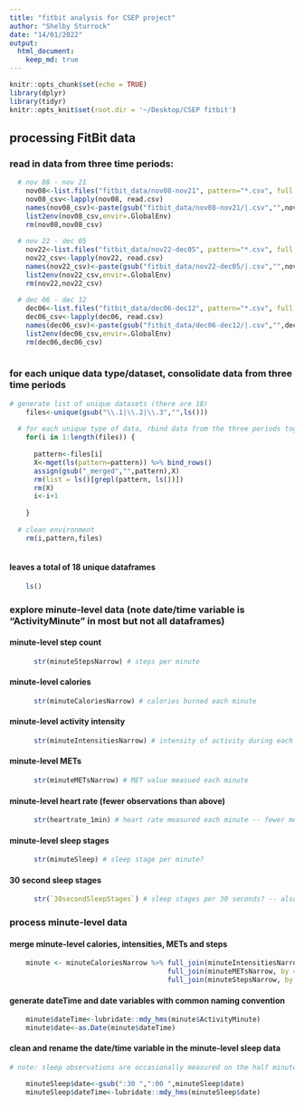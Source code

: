 ```yaml
---
title: "fitbit analysis for CSEP project"
author: "Shelby Sturrock"
date: "14/01/2022"
output: 
  html_document:
    keep_md: true
---
```


```r
knitr::opts_chunk$set(echo = TRUE)
library(dplyr)
library(tidyr)
knitr::opts_knit$set(root.dir = '~/Desktop/CSEP fitbit')
```

## processing FitBit data 

### read in data from three time periods: 

```r

  # nov 08 - nov 21
    nov08<-list.files("fitbit_data/nov08-nov21", pattern="*.csv", full.names=TRUE)
    nov08_csv<-lapply(nov08, read.csv)
    names(nov08_csv)<-paste(gsub("fitbit_data/nov08-nov21/|.csv","",nov08),".1",sep="")
    list2env(nov08_csv,envir=.GlobalEnv)
    rm(nov08,nov08_csv)
    
  # nov 22 - dec 05
    nov22<-list.files("fitbit_data/nov22-dec05", pattern="*.csv", full.names=TRUE)
    nov22_csv<-lapply(nov22, read.csv)
    names(nov22_csv)<-paste(gsub("fitbit_data/nov22-dec05/|.csv","",nov22),".2",sep="")
    list2env(nov22_csv,envir=.GlobalEnv)
    rm(nov22,nov22_csv)
  
  # dec 06 - dec 12
    dec06<-list.files("fitbit_data/dec06-dec12", pattern="*.csv", full.names=TRUE)
    dec06_csv<-lapply(dec06, read.csv)
    names(dec06_csv)<-paste(gsub("fitbit_data/dec06-dec12/|.csv","",dec06),".3",sep="")
    list2env(dec06_csv,envir=.GlobalEnv)
    rm(dec06,dec06_csv)
    
```

### for each unique data type/dataset, consolidate data from three time periods

```r

# generate list of unique datasets (there are 18)
    files<-unique(gsub("\\.1|\\.2|\\.3","",ls()))
    
  # for each unique type of data, rbind data from the three periods together
    for(i in 1:length(files)) {
      
      pattern<-files[i]
      X<-mget(ls(pattern=pattern)) %>% bind_rows()
      assign(gsub("_merged","",pattern),X)
      rm(list = ls()[grepl(pattern, ls())])
      rm(X)
      i<-i+1
      
    }
    
  # clean environment
    rm(i,pattern,files)
    
```

#### leaves a total of 18 unique dataframes

```r
    ls()
```

### explore minute-level data (note date/time variable is "ActivityMinute" in most but not all dataframes)

#### minute-level step count

```r
      str(minuteStepsNarrow) # steps per minute
```

#### minute-level calories

```r
      str(minuteCaloriesNarrow) # calories burned each minute
```

#### minute-level activity intensity

```r
      str(minuteIntensitiesNarrow) # intensity of activity during each minute -- 0, 1, 2 and 3
```

#### minute-level METs

```r
      str(minuteMETsNarrow) # MET value measued each minute
```

#### minute-level heart rate (fewer observations than above)

```r
      str(heartrate_1min) # heart rate measured each minute -- fewer measurements than above
```

#### minute-level sleep stages 

```r
      str(minuteSleep) # sleep stage per minute?
```

#### 30 second sleep stages

```r
      str(`30secondSleepStages`) # sleep stages per 30 seconds? -- also fewer sleep observations
```


### process minute-level data

#### merge minute-level calories, intensities, METs and steps

```r
    minute <- minuteCaloriesNarrow %>% full_join(minuteIntensitiesNarrow, by = c("ActivityMinute","Id")) %>%
                                       full_join(minuteMETsNarrow, by = c("ActivityMinute","Id")) %>%
                                       full_join(minuteStepsNarrow, by = c("ActivityMinute","Id")) 
```

#### generate dateTime and date variables with common naming convention 

```r
    minute$dateTime<-lubridate::mdy_hms(minute$ActivityMinute)
    minute$date<-as.Date(minute$dateTime)
```

#### clean and rename the date/time variable in the minute-level sleep data 

```r
# note: sleep observations are occasionally measured on the half minute, while all other data are consistently measured on the full minute. I investigated and sleep metrics are reported on either the half or the full minute within a given bout of sleep. As such, you can update the second value from ":30 " to ":00 " without introducing any duplciate records. This is necessary to merge these sleep records with the other minute-level dataframe 

    minuteSleep$date<-gsub(":30 ",":00 ",minuteSleep$date)
    minuteSleep$dateTime<-lubridate::mdy_hms(minuteSleep$date)
    
```







